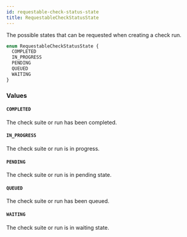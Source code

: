 ```yaml
---
id: requestable-check-status-state
title: RequestableCheckStatusState
---
```


The possible states that can be requested when creating a check run.

```graphql
enum RequestableCheckStatusState {
  COMPLETED
  IN_PROGRESS
  PENDING
  QUEUED
  WAITING
}
```

### Values

#### `COMPLETED`

The check suite or run has been completed.

#### `IN_PROGRESS`

The check suite or run is in progress.

#### `PENDING`

The check suite or run is in pending state.

#### `QUEUED`

The check suite or run has been queued.

#### `WAITING`

The check suite or run is in waiting state.
